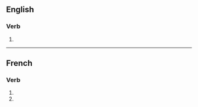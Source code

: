 {{also|classifiés}}
==English==

===Verb===
{{head|en|verb form}}

# {{en-third-person singular of|classify}}

----

==French==

===Verb===
{{head|fr|verb form}}

# {{inflection of|fr|classifier||2|s|pres|indc}}
# {{inflection of|fr|classifier||2|s|pres|subj}}